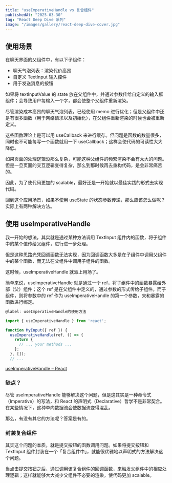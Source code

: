 ```yaml
---
title: "useImperativeHandle vs 复合组件"
publishedAt: "2025-03-30"
tag: "React Deep Dive 系列"
image: "/images/gallery/react-deep-dive-cover.jpg"
---
```


## 使用场景

在聊天界面的父组件中，有以下子组件：

- 聊天气泡列表：渲染代价高昂
- 自定义 TextInput 输入控件
- 用于发送消息的按钮

如果将 textInputValue 的 state 放在父组件中，并通过参数传给自定义的输入框组件；会导致用户每输入一个字，都会使整个父组件重新渲染。

尽管渲染成本高昂的聊天气泡列表，已经使用 memo 进行优化；但是父组件中还是有很多函数（用于网络请求以及初始化），在父组件重新渲染的时候也会被重新定义。

这些函数理论上是可以用 useCallback 来进行缓存。但问题是函数的数量很多，同时也不可能每写一个函数就用一下 useCallback；这样会使代码的可读性大大降低。

如果页面的处理逻辑没那么复杂，可能这种父组件的频繁渲染不会有太大的问题。但是一旦页面的交互逻辑变得复杂，那么到那时候再去重构代码，是会非常痛苦的。

因此，为了使代码更加的 scalable，最好还是一开始就以最佳实践的形式去实现代码。

回到这个应用场景，如果不使用 useState 的状态参数传递，那么应该怎么做呢？实际上有两种解决方法。

## 使用 useImperativeHandle

我一开始的想法，其实就是通过某种方法调用 TextInput 组件内的函数，将子组件中的某个值传给父组件，进行进一步处理。

但是这种思路光凭回调函数无法实现，因为回调函数大多是在子组件中调用父组件中的某个函数，而无法在父组件中调用子组件的函数。

这时候，useImperativeHandle 就派上用场了。

简单来说，useImperativeHandle 就是通过一个 ref，将子组件中的函数暴露给外部（父）组件；这个 ref 是在父组件中定义的，通过参数的形式传给子组件。而子组件，则将参数中的 ref 作为 useImperativeHandle 的第一个参数，来和暴露的函数进行绑定。

```jsx
@label: useImperativeHandle的使用方法

import { useImperativeHandle } from 'react';

function MyInput({ ref }) {
  useImperativeHandle(ref, () => {
    return {
      // ... your methods ...
    };
  }, []);
  // ...
```

[useImperativeHandle – React](https://react.dev/reference/react/useImperativeHandle)

### 缺点？

尽管 useImperativeHandle 能够解决这个问题，但是这其实是一种命令式（Imperative）的写法，和 React 的声明式（Declarative）哲学不是非常契合。在某些情况下，这种单向数据流会使数据流变得混乱。

那么，有没有其它的方法呢？答案是有的。

### 封装复合组件

其实这个问题的本质，就是提交按钮的函数调用问题。如果将提交按钮和 TextInput 组件封装在一个「复合组件中」，就能很优雅地以声明式的方法解决这个问题。

当点击提交按钮之后，通过调用该复合组件的回调函数，来触发父组件中的相应处理逻辑；这样就能够大大减少父组件不必要的渲染，使代码更加 scalable。
